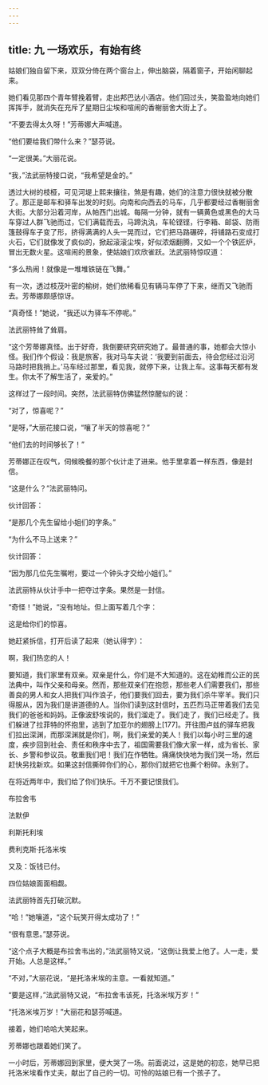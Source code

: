 ```yaml
---
---
---
```

title: 九 一场欢乐，有始有终
---




姑娘们独自留下来，双双分倚在两个窗台上，伸出脑袋，隔着窗子，开始闲聊起来。

她们看见那四个青年臂挽着臂，走出邦巴达小酒店。他们回过头，笑盈盈地向她们挥挥手，就消失在充斥了星期日尘埃和喧闹的香榭丽舍大街上了。

“不要去得太久呀！”芳蒂娜大声喊道。

“他们要给我们带什么来？”瑟芬说。

“一定很美。”大丽花说。

“我，”法武丽特接口说，“我希望是金的。”

透过大树的枝桠，可见河堤上熙来攘往，煞是有趣，她们的注意力很快就被分散了。那正是邮车和驿车出发的时刻。向南和向西去的马车，几乎都要经过香榭丽舍大街。大部分沿着河岸，从帕西门出城。每隔一分钟，就有一辆黄色或黑色的大马车穿过人群飞驰而过，它们满载而去，马蹄汍汍，车轮铿铿，行李箱、邮袋、防雨篷鼓得车子变了形，挤得满满的人头一晃而过，它们把马路碾碎，将铺路石变成打火石，它们就像发了疯似的，掀起滚滚尘埃，好似浓烟翻腾，又如一个个铁匠炉，冒出无数火星。这喧闹的景象，使姑娘们欢欣雀跃。法武丽特惊叹道：

“多么热闹！就像是一堆堆铁链在飞舞。”

有一次，透过枝茂叶密的榆树，她们依稀看见有辆马车停了下来，继而又飞驰而去。芳蒂娜颇感惊讶。

“真奇怪！”她说，“我还以为驿车不停呢。”

法武丽特耸了耸肩。

“这个芳蒂娜真怪。出于好奇，我倒要研究研究她了。最普通的事，她都会大惊小怪。我们作个假设：我是旅客，我对马车夫说：‘我要到前面去，待会您经过沿河马路时把我捎上。’马车经过那里，看见我，就停下来，让我上车。这事每天都有发生。你太不了解生活了，亲爱的。”

这样过了一段时间。突然，法武丽特仿佛猛然惊醒似的说：

“对了，惊喜呢？”

“是呀，”大丽花接口说，“嚷了半天的惊喜呢？”

“他们去的时间够长了！”

芳蒂娜正在叹气，伺候晚餐的那个伙计走了进来。他手里拿着一样东西，像是封信。

“这是什么？”法武丽特问。

伙计回答：

“是那几个先生留给小姐们的字条。”

“为什么不马上送来？”

伙计回答：

“因为那几位先生嘱咐，要过一个钟头才交给小姐们。”

法武丽特从伙计手中一把夺过字条。果然是一封信。

“奇怪！”她说，“没有地址。但上面写着几个字：

这是给你们的惊喜。

她赶紧拆信，打开后读了起来（她认得字）：

啊，我们热恋的人！

要知道，我们家里有双亲。双亲是什么，你们是不大知道的。这在幼稚而公正的民法典中，叫作父亲和母亲。然而，那些双亲们在抱怨，那些老人们需要我们，那些善良的男人和女人把我们叫作浪子，他们要我们回去，要为我们杀牛宰羊。我们只得服从，因为我们是讲道德的人。当你们读到这封信时，五匹烈马正带着我们去见我们的爸爸和妈妈。正像波舒埃说的，我们溜走了。我们走了，我们已经走了。我们躲进了拉菲特的怀抱里，逃到了加亚尔的翅膀上[177]。开往图卢兹的驿车把我们拉出深渊，而那深渊就是你们，啊，我们亲爱的美人！我们以每小时三里的速度，疾步回到社会、责任和秩序中去了，祖国需要我们像大家一样，成为省长、家长、乡警和参议员。敬重我们吧！我们在作牺牲。痛痛快快地为我们哭一场，然后赶快另找新欢。如果这封信撕碎你们的心，那你们就把它也撕个粉碎。永别了。

在将近两年中，我们给了你们快乐。千万不要记恨我们。

布拉舍韦

法默伊

利斯托利埃

费利克斯·托洛米埃

又及：饭钱已付。

四位姑娘面面相觑。

法武丽特首先打破沉默。

“哈！”她嚷道，“这个玩笑开得太成功了！”

“很有意思。”瑟芬说。

“这个点子大概是布拉舍韦出的，”法武丽特又说，“这倒让我爱上他了。人一走，爱开始。人总是这样。”

“不对，”大丽花说，“是托洛米埃的主意。一看就知道。”

“要是这样，”法武丽特又说，“布拉舍韦该死，托洛米埃万岁！”

“托洛米埃万岁！”大丽花和瑟芬喊道。

接着，她们哈哈大笑起来。

芳蒂娜也跟着她们笑了。

一小时后，芳蒂娜回到家里，便大哭了一场。前面说过，这是她的初恋，她早已把托洛米埃看作丈夫，献出了自己的一切。可怜的姑娘已有一个孩子了。
